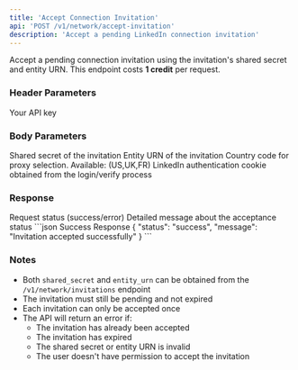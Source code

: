 ```yaml
---
title: 'Accept Connection Invitation'
api: 'POST /v1/network/accept-invitation'
description: 'Accept a pending LinkedIn connection invitation'
---
```


Accept a pending connection invitation using the invitation's shared secret and entity URN.
<Note>
  This endpoint costs **1 credit** per request.
</Note>
### Header Parameters

<ParamField header="x-api-key" type="string" required>
  Your API key
</ParamField>

### Body Parameters

<ParamField body="shared_secret" type="string" required>
  Shared secret of the invitation
</ParamField>

<ParamField body="entity_urn" type="string" required>
  Entity URN of the invitation
</ParamField>
<ParamField body="country" type="string" default="FR">
  Country code for proxy selection. Available: (US,UK,FR)
</ParamField>
<ParamField body="login_cookie" type="string" required>
  LinkedIn authentication cookie obtained from the login/verify process
</ParamField>

### Response

<ResponseField name="status" type="string">
  Request status (success/error)
</ResponseField>

<ResponseField name="message" type="string">
  Detailed message about the acceptance status
</ResponseField>

<ResponseExample>
```json Success Response
{
  "status": "success",
  "message": "Invitation accepted successfully"
}
```

</ResponseExample>

### Notes
- Both `shared_secret` and `entity_urn` can be obtained from the `/v1/network/invitations` endpoint
- The invitation must still be pending and not expired
- Each invitation can only be accepted once
- The API will return an error if:
  - The invitation has already been accepted
  - The invitation has expired
  - The shared secret or entity URN is invalid
  - The user doesn't have permission to accept the invitation